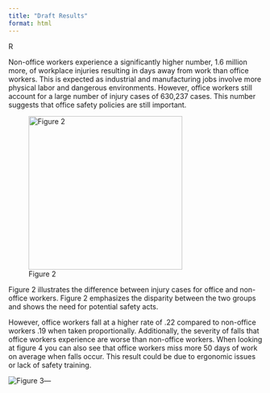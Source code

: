 ```yaml
---
title: "Draft Results"
format: html
---
```

R

Non-office workers experience a significantly higher number, 1.6 million more, of workplace injuries resulting in days away from work than office workers. This is expected as industrial and manufacturing jobs involve more physical labor and dangerous environments. However, office workers still account for a large number of injury cases of 630,237 cases. This number suggests that office safety policies are still important.

![Figure 2](totalinjury.png){width="305"}

Figure 2 illustrates the difference between injury cases for office and non-office workers. Figure 2 emphasizes the disparity between the two groups and shows the need for potential safety acts.

However, office workers fall at a higher rate of .22 compared to non-office workers .19 when taken proportionally. Additionally, the severity of falls that office workers experience are worse than non-office workers. When looking at figure 4 you can also see that office workers miss more 50 days of work on average when falls occur. This result could be due to ergonomic issues or lack of safety training.

![Figure 3](fall_rate_per_worker.png)---
